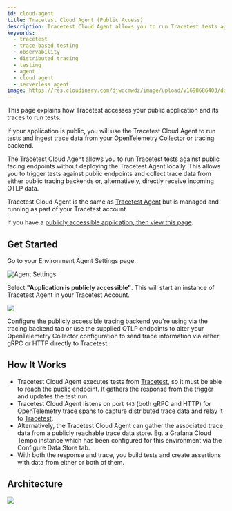 ```yaml
---
id: cloud-agent
title: Tracetest Cloud Agent (Public Access)
description: Tracetest Cloud Agent allows you to run Tracetest tests against public facing endpoints without deploying the Tracetest Agent.
keywords:
  - tracetest
  - trace-based testing
  - observability
  - distributed tracing
  - testing
  - agent
  - cloud agent
  - serverless agent
image: https://res.cloudinary.com/djwdcmwdz/image/upload/v1698686403/docs/Blog_Thumbnail_14_rsvkmo.jpg
---
```


This page explains how Tracetest accesses your public application and its traces to run tests.

If your application is public, you will use the Tracetest Cloud Agent to run tests and ingest trace data from your OpenTelemetry Collector or tracing backend.

The Tracetest Cloud Agent allows you to run Tracetest tests against public facing endpoints without deploying the Tracetest Agent locally. This allows you to trigger tests against public endpoints and collect trace data from either public tracing backends or, alternatively, directly receive incoming OTLP data.

Tracetest Cloud Agent is the same as [Tracetest Agent](/concepts/agent) but is managed and running as part of your Tracetest account.

If you have a [publicly accessible application, then view this page](/concepts/cloud-agent).

## Get Started

Go to your Environment Agent Settings page.

![Agent Settings](https://res.cloudinary.com/djwdcmwdz/image/upload/v1712602150/docs/app.tracetest.io_organizations_ttorg_2179a9cd8ba8dfa5_environments_ttenv_597cf82c754c2a01_settings_2_bs2zc9.png)

Select **"Application is publicly accessible"**. This will start an instance of Tracetest Agent in your Tracetest Account.

![](https://res.cloudinary.com/djwdcmwdz/image/upload/v1712602455/docs/app.tracetest.io_organizations_ttorg_2179a9cd8ba8dfa5_environments_ttenv_597cf82c754c2a01_settings_3_xyexhw.png)

Configure the publicly accessible tracing backend you're using via the tracing backend tab or use the supplied OTLP endpoints to alter your OpenTelemetry Collector configuration to send trace information via either gRPC or HTTP directly to Tracetest.

## How It Works

- Tracetest Cloud Agent executes tests from [Tracetest](https://app.tracetest.io), so it must be able to reach the public endpoint. It gathers the response from the trigger and updates the test run.
- Tracetest Cloud Agent listens on port `443` (both gRPC and HTTP) for OpenTelemetry trace spans to capture distributed trace data and relay it to [Tracetest](https://app.tracetest.io).
- Alternatively, the Tracetest Cloud Agent can gather the associated trace data from a publicly reachable trace data store. Eg. a Grafana Cloud Tempo instance which has been configured for this environment via the Configure Data Store tab.
- With both the response and trace, you build tests and create assertions with data from either or both of them.

## Architecture

![](https://res.cloudinary.com/djwdcmwdz/image/upload/v1701291031/docs/cloud-agent.png)
